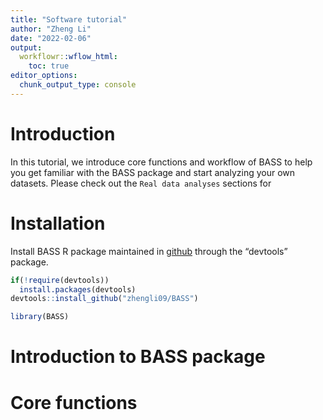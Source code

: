 ```yaml
---
title: "Software tutorial"
author: "Zheng Li"
date: "2022-02-06"
output:
  workflowr::wflow_html:
    toc: true
editor_options:
  chunk_output_type: console
---
```

# Introduction
In this tutorial, we introduce core functions and workflow of BASS to help you 
get familiar with the BASS package and start analyzing your own datasets. 
Please check out the `Real data analyses` sections for 

# Installation
Install BASS R package maintained in [github](https://github.com/zhengli09/BASS) 
through the "devtools" package.
```r
if(!require(devtools))
  install.packages(devtools)
devtools::install_github("zhengli09/BASS")
```
```r
library(BASS)
```

# Introduction to BASS package

# Core functions